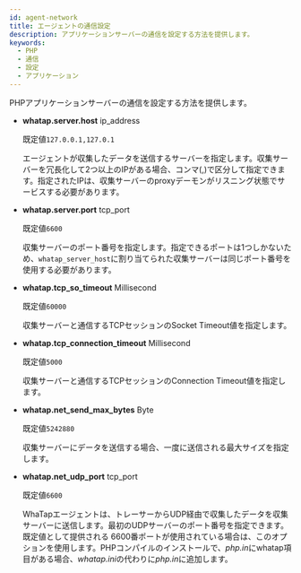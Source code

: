 ```yaml
---
id: agent-network
title: エージェントの通信設定
description: アプリケーションサーバーの通信を設定する方法を提供します。
keywords:
  - PHP
  - 通信
  - 設定
  - アプリケーション
---
```


PHPアプリケーションサーバーの通信を設定する方法を提供します。

- **whatap.server.host** <span class='type'>ip\_address</span>

  既定値`127.0.0.1,127.0.1`

  エージェントが収集したデータを送信するサーバーを指定します。収集サーバーを冗長化して2つ以上のIPがある場合、コンマ(,)で区分して指定できます。指定されたIPは、収集サーバーのproxyデーモンがリスニング状態でサービスする必要があります。

- **whatap.server.port** <span class='type'>tcp\_port</span>

  既定値`6600`

  収集サーバーのポート番号を指定します。指定できるポートは1つしかないため、`whatap_server_host`に割り当てられた収集サーバーは同じポート番号を使用する必要があります。

- **whatap.tcp_so_timeout** <span class='type'>Millisecond</span>

  既定値`60000`

  収集サーバーと通信するTCPセッションのSocket Timeout値を指定します。

- **whatap.tcp_connection_timeout** <span class='type'>Millisecond</span>

  既定値`5000`

  収集サーバーと通信するTCPセッションのConnection Timeout値を指定します。

- **whatap.net_send_max_bytes** <span class='type'>Byte</span>

  既定値`5242880`

  収集サーバーにデータを送信する場合、一度に送信される最大サイズを指定します。

- **whatap.net_udp_port** <span class='type'>tcp\_port</span>

  既定値`6600`

  WhaTapエージェントは、トレーサーからUDP経由で収集したデータを収集サーバーに送信します。最初のUDPサーバーのポート番号を指定できます。既定値として提供される 6600番ポートが使用されている場合は、このオプションを使用します。PHPコンパイルのインストールで、*php.in*にwhatap項目がある場合、*whatap.ini*の代わりに*php.in*に追加します。


<Phprestartapply />
